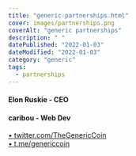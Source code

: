 ```yaml
---
title: "generic-partnerships.html"
cover: images/partnerships.png
coverAlt: "generic partnerships"
description: " "
datePublished: "2022-01-03"
dateModified: "2022-01-03"
category: "generic"
tags:
  - partnerships
---
```


<h4>Elon Ruskie - CEO</h4>
<h4>caribou - Web Dev</h4>

[• twitter.com/TheGenericCoin](https://twitter.com/thegenericcoin)<br />
[• t.me/genericcoin](https://t.me/genericcoin)